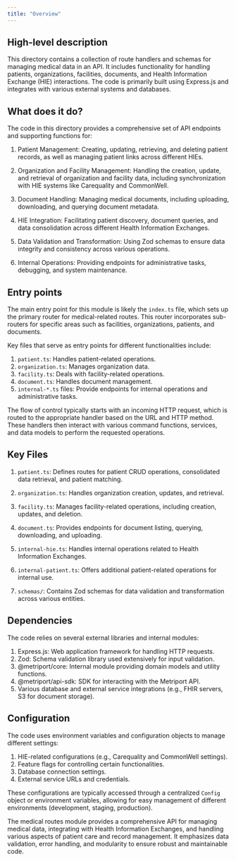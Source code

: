 ```yaml
---
title: "Overview"
---
```


## High-level description
This directory contains a collection of route handlers and schemas for managing medical data in an API. It includes functionality for handling patients, organizations, facilities, documents, and Health Information Exchange (HIE) interactions. The code is primarily built using Express.js and integrates with various external systems and databases.

## What does it do?
The code in this directory provides a comprehensive set of API endpoints and supporting functions for:

1. Patient Management: Creating, updating, retrieving, and deleting patient records, as well as managing patient links across different HIEs.

2. Organization and Facility Management: Handling the creation, update, and retrieval of organization and facility data, including synchronization with HIE systems like Carequality and CommonWell.

3. Document Handling: Managing medical documents, including uploading, downloading, and querying document metadata.

4. HIE Integration: Facilitating patient discovery, document queries, and data consolidation across different Health Information Exchanges.

5. Data Validation and Transformation: Using Zod schemas to ensure data integrity and consistency across various operations.

6. Internal Operations: Providing endpoints for administrative tasks, debugging, and system maintenance.

## Entry points
The main entry point for this module is likely the `index.ts` file, which sets up the primary router for medical-related routes. This router incorporates sub-routers for specific areas such as facilities, organizations, patients, and documents.

Key files that serve as entry points for different functionalities include:

1. `patient.ts`: Handles patient-related operations.
2. `organization.ts`: Manages organization data.
3. `facility.ts`: Deals with facility-related operations.
4. `document.ts`: Handles document management.
5. `internal-*.ts` files: Provide endpoints for internal operations and administrative tasks.

The flow of control typically starts with an incoming HTTP request, which is routed to the appropriate handler based on the URL and HTTP method. These handlers then interact with various command functions, services, and data models to perform the requested operations.

## Key Files
1. `patient.ts`: Defines routes for patient CRUD operations, consolidated data retrieval, and patient matching.

2. `organization.ts`: Handles organization creation, updates, and retrieval.

3. `facility.ts`: Manages facility-related operations, including creation, updates, and deletion.

4. `document.ts`: Provides endpoints for document listing, querying, downloading, and uploading.

5. `internal-hie.ts`: Handles internal operations related to Health Information Exchanges.

6. `internal-patient.ts`: Offers additional patient-related operations for internal use.

7. `schemas/`: Contains Zod schemas for data validation and transformation across various entities.

## Dependencies
The code relies on several external libraries and internal modules:

1. Express.js: Web application framework for handling HTTP requests.
2. Zod: Schema validation library used extensively for input validation.
3. @metriport/core: Internal module providing domain models and utility functions.
4. @metriport/api-sdk: SDK for interacting with the Metriport API.
5. Various database and external service integrations (e.g., FHIR servers, S3 for document storage).

## Configuration
The code uses environment variables and configuration objects to manage different settings:

1. HIE-related configurations (e.g., Carequality and CommonWell settings).
2. Feature flags for controlling certain functionalities.
3. Database connection settings.
4. External service URLs and credentials.

These configurations are typically accessed through a centralized `Config` object or environment variables, allowing for easy management of different environments (development, staging, production).

The medical routes module provides a comprehensive API for managing medical data, integrating with Health Information Exchanges, and handling various aspects of patient care and record management. It emphasizes data validation, error handling, and modularity to ensure robust and maintainable code.